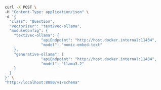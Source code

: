 
<Tabs groupId="languages">
<TabItem value="py" label="Python">

  <VectorsAutoSchemaError />

  <FilteredTextBlock
    text={PyCode}
    startMarker="# CreateCollection"
    endMarker="# END CreateCollection"
    language="py"
    title="quickstart_create_collection.py"
  />

</TabItem>

<TabItem value="js" label="JS/TS">

<FilteredTextBlock
  text={TSCode}
  startMarker="// CreateCollection"
  endMarker="// END CreateCollection"
  language="ts"
  title="quickstart_create_collection.ts"
/>

</TabItem>

<TabItem value="go" label="Go">
<FilteredTextBlock
  text={GoCode}
  startMarker="// START CreateCollection"
  endMarker="// END CreateCollection"
  language="goraw"
  title="quickstart/2_1_create_collection/main.go"
/>
</TabItem>

<TabItem value="java" label="Java">
<FilteredTextBlock
  text={JavaCode}
  startMarker="// START CreateCollection"
  endMarker="// END CreateCollection"
  language="javaraw"
  title="quickstart/CreateCollection.java"
/>

</TabItem>

<TabItem value="curl" label="Curl">

```bash
curl -X POST \
-H "Content-Type: application/json" \
-d '{
  "class": "Question",
  "vectorizer": "text2vec-ollama",
  "moduleConfig": {
    "text2vec-ollama": {
				"apiEndpoint": "http://host.docker.internal:11434",
				"model": "nomic-embed-text"
    },
    "generative-ollama": {
				"apiEndpoint": "http://host.docker.internal:11434",
				"model": "llama3.2"
    }
  }
}' \
"http://localhost:8080/v1/schema"
```

</TabItem>
</Tabs>

